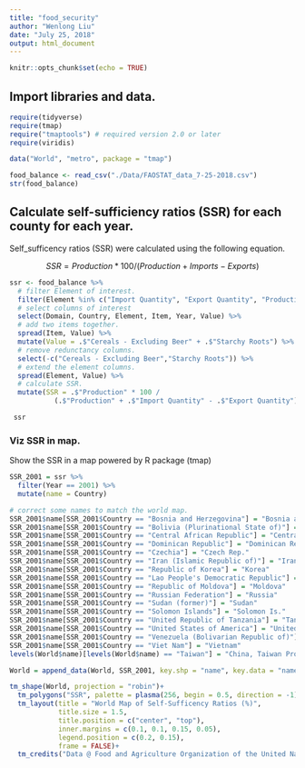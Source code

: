 ```yaml
---
title: "food_security"
author: "Wenlong Liu"
date: "July 25, 2018"
output: html_document
---
```


```r
knitr::opts_chunk$set(echo = TRUE)
```

## Import libraries and data.

```r
require(tidyverse)
require(tmap)
require("tmaptools") # required version 2.0 or later
require(viridis)

data("World", "metro", package = "tmap")

food_balance <- read_csv("./Data/FAOSTAT_data_7-25-2018.csv")
str(food_balance)
```

## Calculate self-sufficiency ratios (SSR) for each county for each year.

Self_sufficency ratios (SSR) were calculated using the following equation.

$$
SSR = Production * 100 / (Production + Imports - Exports)
$$

```r
ssr <- food_balance %>% 
  # filter Element of interest.
  filter(Element %in% c("Import Quantity", "Export Quantity", "Production")) %>% 
  # select columns of interest
  select(Domain, Country, Element, Item, Year, Value) %>% 
  # add two items together.
  spread(Item, Value) %>% 
  mutate(Value = .$"Cereals - Excluding Beer" + .$"Starchy Roots") %>% 
  # remove redunctancy columns.
  select(-c("Cereals - Excluding Beer","Starchy Roots")) %>% 
  # extend the element columns.
  spread(Element, Value) %>% 
  # calculate SSR.
  mutate(SSR = .$"Production" * 100 /
           (.$"Production" + .$"Import Quantity" - .$"Export Quantity"))

 ssr 
```

### Viz SSR in map.

Show the SSR in a map powered by R package (tmap)
```r
SSR_2001 = ssr %>% 
  filter(Year == 2001) %>% 
  mutate(name = Country) 

# correct some names to match the world map.
SSR_2001$name[SSR_2001$Country == "Bosnia and Herzegovina"] = "Bosnia and Herz."
SSR_2001$name[SSR_2001$Country == "Bolivia (Plurinational State of)"] = "Bolivia"
SSR_2001$name[SSR_2001$Country == "Central African Republic"] = "Central African Rep."
SSR_2001$name[SSR_2001$Country == "Dominican Republic"] = "Dominican Rep."
SSR_2001$name[SSR_2001$Country == "Czechia"] = "Czech Rep."
SSR_2001$name[SSR_2001$Country == "Iran (Islamic Republic of)"] = "Iran"
SSR_2001$name[SSR_2001$Country == "Republic of Korea"] = "Korea"
SSR_2001$name[SSR_2001$Country == "Lao People's Democratic Republic"] = "Lao PDR" 
SSR_2001$name[SSR_2001$Country == "Republic of Moldova"] = "Moldova"
SSR_2001$name[SSR_2001$Country == "Russian Federation"] = "Russia"
SSR_2001$name[SSR_2001$Country == "Sudan (former)"] = "Sudan"
SSR_2001$name[SSR_2001$Country == "Solomon Islands"] = "Solomon Is."
SSR_2001$name[SSR_2001$Country == "United Republic of Tanzania"] = "Tanzania"
SSR_2001$name[SSR_2001$Country == "United States of America"] = "United States"
SSR_2001$name[SSR_2001$Country == "Venezuela (Bolivarian Republic of)"] = "Venezuela"
SSR_2001$name[SSR_2001$Country == "Viet Nam"] = "Vietnam"
levels(World$name)[levels(World$name) == "Taiwan"] = "China, Taiwan Province of"

World = append_data(World, SSR_2001, key.shp = "name", key.data = "name")
```
```r

tm_shape(World, projection = "robin")+ 
  tm_polygons("SSR", palette = plasma(256, begin = 0.5, direction = -1))+
  tm_layout(title = "World Map of Self-Sufficency Ratios (%)",
            title.size = 1.5,
            title.position = c("center", "top"), 
            inner.margins = c(0.1, 0.1, 0.15, 0.05),
            legend.position = c(0.2, 0.15),
            frame = FALSE)+
  tm_credits("Data @ Food and Agriculture Organization of the United Nations (FAO)")
  
```





































